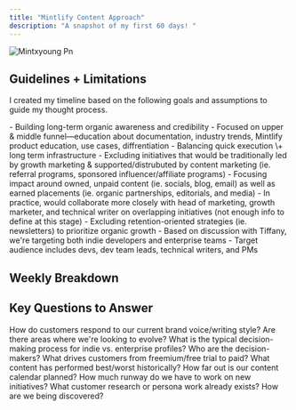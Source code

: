 ```yaml
---
title: "Mintlify Content Approach"
description: "A snapshot of my first 60 days! "
---
```


![Mintxyoung Pn](/x\(1\).png)

## Guidelines \+ Limitations

I created my timeline based on the following goals and assumptions to guide my thought process.

<AccordionGroup>
  <Accordion title="Goals" icon="bullseye" iconType="regular">
    - Building long-term organic awareness and credibility
    - Focused on upper & middle funnel—education about documentation, industry trends, Mintlify product education, use cases, diffrentiation
    - Balancing quick execution \+ long term infrastructure
  </Accordion>
  <Accordion title="Scope" icon="arrow-down-big-small">
    - Excluding initiatives that would be traditionally led by growth marketing & supported/distrubuted by content marketing (ie. referral programs, sponsored influencer/affiliate programs)
      - Focusing impact around owned, unpaid content (ie. socials, blog, email) as well as earned placements (ie. organic partnerships, editorials, and media)
      - In practice, would collaborate more closely with head of marketing, growth marketer, and technical writer on overlapping initiatives (not enough info to define at this stage)
    - Excluding retention-oriented strategies (ie. newsletters) to prioritize organic growth
  </Accordion>
  <Accordion title="Target audience" icon="people">
    - Based on discussion with Tiffany, we're targeting both indie developers and enterprise teams
    - Target audience includes devs, dev team leads, technical writers, and PMs
  </Accordion>
</AccordionGroup>

## Weekly Breakdown

<Card title="Click to view" horizontal href="/weekly-breakdown">
  
</Card>

## Key Questions to Answer

<Columns cols={2}>
  <Card title="Branding & voice" icon="megaphone">
    How do customers respond to our current brand voice/writing style? Are there areas where we're looking to evolve?
  </Card>
  <Card title="Buying process" icon="coin">
    What is the typical decision-making process for indie vs. enterprise profiles? Who are the decision-makers? What drives customers from freemium/free trial to paid?
  </Card>
  <Card title="Past performance" icon="newspaper">
    What content has performed best/worst historically?
  </Card>
  <Card title="Content backlog" icon="ball-pile">
    How far out is our content calendar planned? How much runway do we have to work on new initiatives?
  </Card>
  <Card title="Customer Insights" icon="sparkles">
    What customer research or persona work already exists? How are we being discovered?
  </Card>
</Columns>